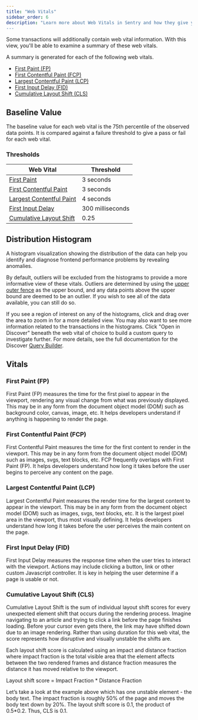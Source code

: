 ```yaml
---
title: "Web Vitals"
sidebar_order: 6
description: "Learn more about Web Vitals in Sentry and how they give you a better understanding of your application's overall health.
---
```


Some transactions will additionally contain web vital information. With this view, you'll be able to examine a summary of these web vitals.

A summary is generated for each of the following web vitals.

- [First Paint (FP)](#first-paint-fp)
- [First Contentful Paint (FCP)](#first-contentful-paint-fcp)
- [Largest Contentful Paint (LCP)](#largest-contentful-paint-lcp)
- [First Input Delay (FID)](#first-input-delay-fid)
- [Cumulative Layout Shift (CLS)](#cumulative-layout-shift-cls)

## Baseline Value

The baseline value for each web vital is the 75th percentile of the observed data points. It is compared against a failure threshold to give a pass or fail for each web vital.

### Thresholds

| Web Vital                                                 | Threshold        |
| --------------------------------------------------------- | ---------------- |
| [First Paint](#first-paint-fp)                            | 3 seconds        |
| [First Contentful Paint](#first-contentful-paint-fcp)     | 3 seconds        |
| [Largest Contentful Paint](#largest-contentful-paint-lcp) | 4 seconds        |
| [First Input Delay](#first-input-delay-fid)               | 300 milliseconds |
| [Cumulative Layout Shift](#cumulative-layout-shift-cls)   | 0.25             |

## Distribution Histogram

A histogram visualization showing the distribution of the data can help you identify and diagnose frontend performance problems by revealing anomalies.

By default, outliers will be excluded from the histograms to provide a more informative view of these vitals. Outliers are determined by using the [upper outer fence](/) as the upper bound, and any data points above the upper bound are deemed to be an outlier. If you wish to see all of the data available, you can still do so.

If you see a region of interest on any of the histograms, click and drag over the area to zoom in for a more detailed view. You may also want to see more information related to the transactions in the histograms. Click "Open in Discover" beneath the web vital of choice to build a custom query to investigate further. For more details, see the full documentation for the Discover [Query Builder](/product/discover-queries/query-builder/).

## Vitals

### First Paint (FP)

First Paint (FP) measures the time for the first pixel to appear in the viewport, rendering any visual change from what was previously displayed. This may be in any form from the document object model (DOM) such as background color, canvas, image, etc. It helps developers understand if anything is happening to render the page.

### First Contentful Paint (FCP)

First Contentful Paint measures the time for the first content to render in the viewport. This may be in any form from the document object model (DOM) such as images, svgs, text blocks, etc. FCP frequently overlaps with First Paint (FP). It helps developers understand how long it takes before the user begins to perceive any content on the page.

### Largest Contentful Paint (LCP)

Largest Contentful Paint measures the render time for the largest content to appear in the viewport. This may be in any form from the document object model (DOM) such as images, svgs, text blocks, etc. It is the largest pixel area in the viewport, thus most visually defining. It helps developers understand how long it takes before the user perceives the main content on the page.

### First Input Delay (FID)

First Input Delay measures the response time when the user tries to interact with the viewport. Actions may include clicking a button, link or other custom Javascript controller. It is key in helping the user determine if a page is usable or not.

### Cumulative Layout Shift (CLS)

Cumulative Layout Shift is the sum of individual layout shift scores for every unexpected element shift that occurs during the rendering process. Imagine navigating to an article and trying to click a link before the page finishes loading. Before your cursor even gets there, the link may have shifted down due to an image rendering. Rather than using duration for this web vital, the score represents how disruptive and visually unstable the shifts are.

Each layout shift score is calculated using an impact and distance fraction where impact fraction is the total visible area that the element affects between the two rendered frames and distance fraction measures the distance it has moved relative to the viewport.

Layout shift score = Impact Fraction * Distance Fraction

Let’s take a look at the example above which has one unstable element - the body text. The impact fraction is roughly 50% of the page and moves the body text down by 20%. The layout shift score is 0.1, the product of 0.5*0.2. Thus, CLS is 0.1.
